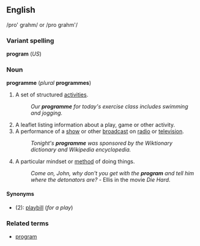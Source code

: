 <!--

If you edit this page, please make corresponding edits to "program" to keep these two pages in synch.

-->


==English==
/pro' grahm/ or /pro grahm'/

===Variant spelling===
'''program''' (''US'')

===Noun===
'''programme''' (''plural'' '''programmes''')

#A set of structured [[activity|activities]]. 
#:''Our '''programme''' for today's exercise class includes swimming and jogging.''
#A leaflet listing information about a play, game or other activity.
#A performance of a [[show]] or other [[broadcast]] on [[radio]] or [[television]].  
#:''Tonight's '''programme''' was sponsored by the Wiktionary dictionary and Wikipedia encyclopedia.''
#A particular mindset or [[method]] of doing things.
#:''Come on, John, why don't you get with the '''program''' and tell him where the detonators are?'' - Ellis in the movie ''Die Hard''.

====Synonyms====
*(2): [[playbill]] (''for a play'')

<!--

Note - British English uses "program" for the computing sense (noun and verb)

-->

===Related terms===
*[[program]]